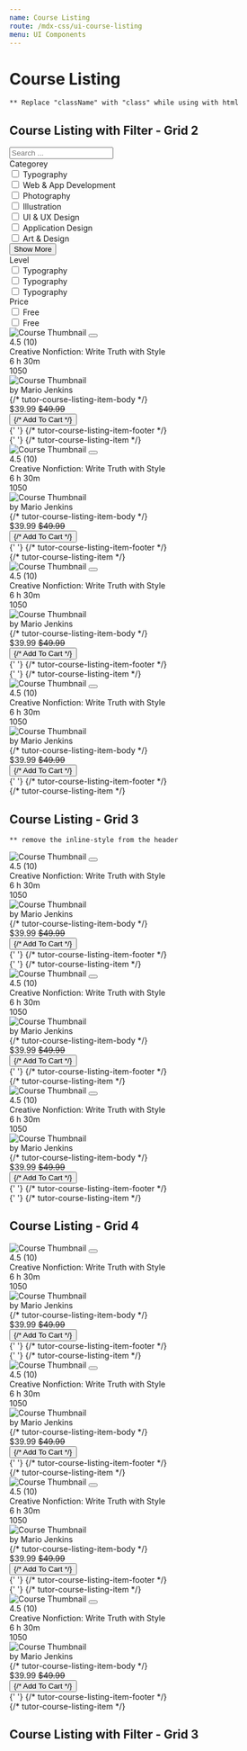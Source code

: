 ```yaml
---
name: Course Listing
route: /mdx-css/ui-course-listing
menu: UI Components
---
```



# Course Listing

`** Replace "className" with "class" while using with html` <br />

## Course Listing with Filter - Grid 2

<Playground>
	<div class="tutor-course-listing-filter tutor-filter-course-grid-2 tutor-filter-course-grid-3">
		<div class="tutor-course-filter">
			<div class="tutor-course-filter-widget">
				<div class="filter-widget-search">
					<div class="tutor-input-group tutor-form-control-has-icon tutor-from-control">
						<span class="ttr-search-filled tutor-input-group-icon color-black-50"></span>
						<input type="search" class="tutor-form-control " placeholder="Search ..." />
					</div>
				</div>
				<div class="filter-widget-input-wrapper tutor-mt-26">
					<div class="filter-widget-input">
						<div class="filter-widget-title text-regular-h6 color-text-primary tutor-mb-26">Categorey</div>
						<div class="filter-widget-checkboxes">
							<div class="tutor-form-check tutor-mb-18">
								<input
									type="checkbox"
									id="filter-categorey-1"
									class="tutor-form-check-input"
									name="filter-categorey-1"
								/>
								<label for="filter-categorey-1">Typography</label>
							</div>
							<div class="tutor-form-check tutor-mb-18">
								<input
									type="checkbox"
									id="filter-categorey-2"
									class="tutor-form-check-input"
									name="filter-categorey-2"
								/>
								<label for="filter-categorey-2">Web & App Development</label>
							</div>
							<div class="tutor-form-check tutor-mb-18">
								<input
									type="checkbox"
									id="filter-categorey-3"
									class="tutor-form-check-input"
									name="filter-categorey-3"
								/>
								<label for="filter-categorey-3">Photography</label>
							</div>
							<div class="tutor-form-check tutor-mb-18">
								<input
									type="checkbox"
									id="filter-categorey-4"
									class="tutor-form-check-input"
									name="filter-categorey-4"
								/>
								<label for="filter-categorey-4">Illustration</label>
							</div>
							<div class="tutor-form-check tutor-mb-18">
								<input
									type="checkbox"
									id="filter-categorey-5"
									class="tutor-form-check-input"
									name="filter-categorey-5"
								/>
								<label for="filter-categorey-5">UI & UX Design</label>
							</div>
							<div class="tutor-form-check tutor-mb-18">
								<input
									type="checkbox"
									id="filter-categorey-6"
									class="tutor-form-check-input"
									name="filter-categorey-6"
								/>
								<label for="filter-categorey-6">Application Design</label>
							</div>
							<div class="tutor-form-check tutor-mb-18">
								<input
									type="checkbox"
									id="filter-categorey-7"
									class="tutor-form-check-input"
									name="filter-categorey-7"
								/>
								<label for="filter-categorey-7">Art & Design</label>
							</div>
							<button className="tutor-show-more-btn tutor-btn tutor-btn-icon tutor-btn-disable-outline tutor-btn-ghost tutor-no-hover tutor-btn-md">
								<span className="btn-icon ttr-plus-filled color-design-brand"></span>
								<span className="color-text-subsued">Show More</span>
							</button>
						</div>
					</div>
					<div class="filter-widget-input">
						<div class="filter-widget-title text-regular-h6 color-text-primary tutor-mb-26">Level</div>
						<div class="filter-widget-checkboxes">
							<div class="tutor-form-check tutor-mb-18">
								<input type="checkbox" id="filter-level-1" class="tutor-form-check-input" name="filter-level-1" />
								<label for="filter-level-1">Typography</label>
							</div>
							<div class="tutor-form-check tutor-mb-18">
								<input type="checkbox" id="filter-level-2" class="tutor-form-check-input" name="filter-level-2" />
								<label for="filter-level-2">Typography</label>
							</div>
							<div class="tutor-form-check tutor-mb-18">
								<input type="checkbox" id="filter-level-3" class="tutor-form-check-input" name="filter-level-3" />
								<label for="filter-level-3">Typography</label>
							</div>
						</div>
					</div>
					<div class="filter-widget-input">
						<div class="filter-widget-title text-regular-h6 color-text-primary tutor-mb-26">Price</div>
						<div class="filter-widget-checkboxes">
							<div class="tutor-form-check tutor-mb-18">
								<input type="checkbox" id="filter-price-1" class="tutor-form-check-input" name="filter-price-1" />
								<label for="filter-price-1">Free</label>
							</div>
							<div class="tutor-form-check tutor-mb-18">
								<input type="checkbox" id="filter-price-2" class="tutor-form-check-input" name="filter-price-2" />
								<label for="filter-price-2">Free</label>
							</div>
						</div>
					</div>
				</div>
			</div>
		</div>
		<div class="tutor-course-listing tutor-course-listing-grid-2- tutor-course-listing-grid-3">
			<div class="tutor-course-listing-item tutor-course-listing-item-sm">
				<div class="tutor-course-listing-item-head tutor-bs-d-flex">
					<img
						src="https://preview.tutorlms.com/marketplace/wp-content/uploads/sites/6/2019/05/course-thumb-17.jpg"
						alt="Course Thumbnail"
					/>
					<button className="save-bookmark-btn bookmark-is-filled tutor-bs-d-flex tutor-bs-align-items-center tutor-bs-justify-content-center">
						<span className="ttr-fav-full-filled"></span>
					</button>
				</div>
				<div class="tutor-course-listing-item-body tutor-px-20 tutor-pt-18 tutor-pb-15">
					<div class="list-item-rating tutor-bs-d-flex">
						<div className="tutor-ratings tutor-is-sm">
							<div className="tutor-rating-stars">
								<span className="ttr-star-full-filled"></span>
								<span className="ttr-star-full-filled"></span>
								<span className="ttr-star-full-filled"></span>
								<span className="ttr-star-half-filled"></span>
								<span className="ttr-star-line-filled"></span>
							</div>
							<div className="tutor-rating-text color-text-subsued text-medium-small">4.5 (10)</div>
						</div>
					</div>
					<div class="list-item-title text-medium-h6 color-text-primary">
						Creative Nonfiction: Write Truth with Style
					</div>
					<div class="list-item-meta text-medium-small color-text-primary tutor-bs-d-flex tutor-mt-10">
						<div class="tutor-bs-d-flex tutor-bs-align-items-center">
							<span class="meta-icon ttr-clock-filled color-text-hints"></span>
							<span>6 h 30m</span>
						</div>
						<div class="tutor-bs-d-flex tutor-bs-align-items-center">
							<span class="meta-icon ttr-user-filled color-text-hints"></span>
							<span>1050</span>
						</div>
					</div>
					<div class="list-item-author tutor-bs-d-flex tutor-bs-align-items-center tutor-mt-18">
						<div class="tutor-avatar">
							<img src="https://i.imgur.com/CckCKYQ.jpeg" alt="Course Thumbnail" />
						</div>
						<div className="color-text-subsued text-regular-caption">
							by <span className="text-medium-caption color-text-primary">Mario Jenkins </span>
						</div>
					</div>
				</div> {/* tutor-course-listing-item-body */}
				<div class="tutor-course-listing-item-footer has-border tutor-py-10 tutor-px-20">
					<div class="tutor-bs-d-flex tutor-bs-align-items-center tutor-bs-justify-content-between">
						<div class="list-item-price tutor-bs-d-flex tutor-bs-align-items-center">
							<span class="price text-bold-h6 color-text-primary">$39.99</span>
							<span class="discount text-regular-caption color-text-hints">
								<del>$49.99</del>
							</span>
						</div>
						<div class="list-item-button">
							<button className="tutor-btn tutor-btn-icon tutor-btn-disable-outline tutor-btn-ghost tutor-no-hover tutor-btn-md">
								<span className="btn-icon ttr-cart-line-filled"></span>
								{/* <span>Add To Cart</span> */}
							</button>
						</div>
					</div>
				</div>{' '}
				{/* tutor-course-listing-item-footer */}
			</div>{' '}
			{/* tutor-course-listing-item */}
			<div class="tutor-course-listing-item tutor-course-listing-item-sm">
				<div class="tutor-course-listing-item-head tutor-bs-d-flex">
					<img
						src="https://preview.tutorlms.com/marketplace/wp-content/uploads/sites/6/2019/05/course-thumb-17.jpg"
						alt="Course Thumbnail"
					/>
					<button className="save-bookmark-btn bookmark-is-filled tutor-bs-d-flex tutor-bs-align-items-center tutor-bs-justify-content-center">
						<span className="ttr-fav-full-filled"></span>
					</button>
				</div>
				<div class="tutor-course-listing-item-body tutor-px-20 tutor-pt-18 tutor-pb-15">
					<div class="list-item-rating tutor-bs-d-flex">
						<div className="tutor-ratings tutor-is-sm">
							<div className="tutor-rating-stars">
								<span className="ttr-star-full-filled"></span>
								<span className="ttr-star-full-filled"></span>
								<span className="ttr-star-full-filled"></span>
								<span className="ttr-star-half-filled"></span>
								<span className="ttr-star-line-filled"></span>
							</div>
							<div className="tutor-rating-text color-text-subsued text-medium-small">4.5 (10)</div>
						</div>
					</div>
					<div class="list-item-title text-medium-h6 color-text-primary">
						Creative Nonfiction: Write Truth with Style
					</div>
					<div class="list-item-meta text-medium-small color-text-primary tutor-bs-d-flex tutor-mt-10">
						<div class="tutor-bs-d-flex tutor-bs-align-items-center">
							<span class="meta-icon ttr-clock-filled color-text-hints"></span>
							<span>6 h 30m</span>
						</div>
						<div class="tutor-bs-d-flex tutor-bs-align-items-center">
							<span class="meta-icon ttr-user-filled color-text-hints"></span>
							<span>1050</span>
						</div>
					</div>
					<div class="list-item-author tutor-bs-d-flex tutor-bs-align-items-center tutor-mt-18">
						<div class="tutor-avatar">
							<img src="https://i.imgur.com/CckCKYQ.jpeg" alt="Course Thumbnail" />
						</div>
						<div className="color-text-subsued text-regular-caption">
							by <span className="text-medium-caption color-text-primary">Mario Jenkins </span>
						</div>
					</div>
				</div> {/* tutor-course-listing-item-body */}
				<div class="tutor-course-listing-item-footer has-border tutor-py-10 tutor-px-20">
					<div class="tutor-bs-d-flex tutor-bs-align-items-center tutor-bs-justify-content-between">
						<div class="list-item-price tutor-bs-d-flex tutor-bs-align-items-center">
							<span class="price text-bold-h6 color-text-primary">$39.99</span>
							<span class="discount text-regular-caption color-text-hints">
								<del>$49.99</del>
							</span>
						</div>
						<div class="list-item-button">
							<button className="tutor-btn tutor-btn-icon tutor-btn-disable-outline tutor-btn-ghost tutor-no-hover tutor-btn-md">
								<span className="btn-icon ttr-cart-line-filled"></span>
								{/* <span>Add To Cart</span> */}
							</button>
						</div>
					</div>
				</div>{' '}
				{/* tutor-course-listing-item-footer */}
			</div> {/* tutor-course-listing-item */}
			<div class="tutor-course-listing-item tutor-course-listing-item-sm">
				<div class="tutor-course-listing-item-head tutor-bs-d-flex">
					<img
						src="https://preview.tutorlms.com/marketplace/wp-content/uploads/sites/6/2019/05/course-thumb-17.jpg"
						alt="Course Thumbnail"
					/>
					<button className="save-bookmark-btn bookmark-is-filled tutor-bs-d-flex tutor-bs-align-items-center tutor-bs-justify-content-center">
						<span className="ttr-fav-full-filled"></span>
					</button>
				</div>
				<div class="tutor-course-listing-item-body tutor-px-20 tutor-pt-18 tutor-pb-15">
					<div class="list-item-rating tutor-bs-d-flex">
						<div className="tutor-ratings tutor-is-sm">
							<div className="tutor-rating-stars">
								<span className="ttr-star-full-filled"></span>
								<span className="ttr-star-full-filled"></span>
								<span className="ttr-star-full-filled"></span>
								<span className="ttr-star-half-filled"></span>
								<span className="ttr-star-line-filled"></span>
							</div>
							<div className="tutor-rating-text color-text-subsued text-medium-small">4.5 (10)</div>
						</div>
					</div>
					<div class="list-item-title text-medium-h6 color-text-primary">
						Creative Nonfiction: Write Truth with Style
					</div>
					<div class="list-item-meta text-medium-small color-text-primary tutor-bs-d-flex tutor-mt-10">
						<div class="tutor-bs-d-flex tutor-bs-align-items-center">
							<span class="meta-icon ttr-clock-filled color-text-hints"></span>
							<span>6 h 30m</span>
						</div>
						<div class="tutor-bs-d-flex tutor-bs-align-items-center">
							<span class="meta-icon ttr-user-filled color-text-hints"></span>
							<span>1050</span>
						</div>
					</div>
					<div class="list-item-author tutor-bs-d-flex tutor-bs-align-items-center tutor-mt-18">
						<div class="tutor-avatar">
							<img src="https://i.imgur.com/CckCKYQ.jpeg" alt="Course Thumbnail" />
						</div>
						<div className="color-text-subsued text-regular-caption">
							by <span className="text-medium-caption color-text-primary">Mario Jenkins </span>
						</div>
					</div>
				</div> {/* tutor-course-listing-item-body */}
				<div class="tutor-course-listing-item-footer has-border tutor-py-10 tutor-px-20">
					<div class="tutor-bs-d-flex tutor-bs-align-items-center tutor-bs-justify-content-between">
						<div class="list-item-price tutor-bs-d-flex tutor-bs-align-items-center">
							<span class="price text-bold-h6 color-text-primary">$39.99</span>
							<span class="discount text-regular-caption color-text-hints">
								<del>$49.99</del>
							</span>
						</div>
						<div class="list-item-button">
							<button className="tutor-btn tutor-btn-icon tutor-btn-disable-outline tutor-btn-ghost tutor-no-hover tutor-btn-md">
								<span className="btn-icon ttr-cart-line-filled"></span>
								{/* <span>Add To Cart</span> */}
							</button>
						</div>
					</div>
				</div>{' '}
				{/* tutor-course-listing-item-footer */}
			</div>{' '}
			{/* tutor-course-listing-item */}
			<div class="tutor-course-listing-item tutor-course-listing-item-sm">
				<div class="tutor-course-listing-item-head tutor-bs-d-flex">
					<img
						src="https://preview.tutorlms.com/marketplace/wp-content/uploads/sites/6/2019/05/course-thumb-17.jpg"
						alt="Course Thumbnail"
					/>
					<button className="save-bookmark-btn bookmark-is-filled tutor-bs-d-flex tutor-bs-align-items-center tutor-bs-justify-content-center">
						<span className="ttr-fav-full-filled"></span>
					</button>
				</div>
				<div class="tutor-course-listing-item-body tutor-px-20 tutor-pt-18 tutor-pb-15">
					<div class="list-item-rating tutor-bs-d-flex">
						<div className="tutor-ratings tutor-is-sm">
							<div className="tutor-rating-stars">
								<span className="ttr-star-full-filled"></span>
								<span className="ttr-star-full-filled"></span>
								<span className="ttr-star-full-filled"></span>
								<span className="ttr-star-half-filled"></span>
								<span className="ttr-star-line-filled"></span>
							</div>
							<div className="tutor-rating-text color-text-subsued text-medium-small">4.5 (10)</div>
						</div>
					</div>
					<div class="list-item-title text-medium-h6 color-text-primary">
						Creative Nonfiction: Write Truth with Style
					</div>
					<div class="list-item-meta text-medium-small color-text-primary tutor-bs-d-flex tutor-mt-10">
						<div class="tutor-bs-d-flex tutor-bs-align-items-center">
							<span class="meta-icon ttr-clock-filled color-text-hints"></span>
							<span>6 h 30m</span>
						</div>
						<div class="tutor-bs-d-flex tutor-bs-align-items-center">
							<span class="meta-icon ttr-user-filled color-text-hints"></span>
							<span>1050</span>
						</div>
					</div>
					<div class="list-item-author tutor-bs-d-flex tutor-bs-align-items-center tutor-mt-18">
						<div class="tutor-avatar">
							<img src="https://i.imgur.com/CckCKYQ.jpeg" alt="Course Thumbnail" />
						</div>
						<div className="color-text-subsued text-regular-caption">
							by <span className="text-medium-caption color-text-primary">Mario Jenkins </span>
						</div>
					</div>
				</div> {/* tutor-course-listing-item-body */}
				<div class="tutor-course-listing-item-footer has-border tutor-py-10 tutor-px-20">
					<div class="tutor-bs-d-flex tutor-bs-align-items-center tutor-bs-justify-content-between">
						<div class="list-item-price tutor-bs-d-flex tutor-bs-align-items-center">
							<span class="price text-bold-h6 color-text-primary">$39.99</span>
							<span class="discount text-regular-caption color-text-hints">
								<del>$49.99</del>
							</span>
						</div>
						<div class="list-item-button">
							<button className="tutor-btn tutor-btn-icon tutor-btn-disable-outline tutor-btn-ghost tutor-no-hover tutor-btn-md">
								<span className="btn-icon ttr-cart-line-filled"></span>
								{/* <span>Add To Cart</span> */}
							</button>
						</div>
					</div>
				</div>{' '}
				{/* tutor-course-listing-item-footer */}
			</div> {/* tutor-course-listing-item */}
		</div>
	</div>
</Playground>

## Course Listing - Grid 3

`** remove the inline-style from the header`

<Playground>
	<div class="tutor-course-listing tutor-course-listing-grid-3 tutor-course-listing-filter-grid-2 tutor-course-listing-filter-grid-3">
		<div class="tutor-course-listing-item tutor-course-listing-item-sm">
			<div class="tutor-course-listing-item-head tutor-bs-d-flex">
				<img
					src="https://preview.tutorlms.com/marketplace/wp-content/uploads/sites/6/2019/05/course-thumb-17.jpg"
					alt="Course Thumbnail"
				/>
				<button className="save-bookmark-btn bookmark-is-filled tutor-bs-d-flex tutor-bs-align-items-center tutor-bs-justify-content-center">
					<span className="ttr-fav-full-filled"></span>
				</button>
			</div>
			<div class="tutor-course-listing-item-body tutor-px-20 tutor-pt-18 tutor-pb-15">
				<div class="list-item-rating tutor-bs-d-flex">
					<div className="tutor-ratings tutor-is-sm">
						<div className="tutor-rating-stars">
							<span className="ttr-star-full-filled"></span>
							<span className="ttr-star-full-filled"></span>
							<span className="ttr-star-full-filled"></span>
							<span className="ttr-star-half-filled"></span>
							<span className="ttr-star-line-filled"></span>
						</div>
						<div className="tutor-rating-text color-text-subsued text-medium-small">4.5 (10)</div>
					</div>
				</div>
				<div class="list-item-title text-medium-h6 color-text-primary">Creative Nonfiction: Write Truth with Style</div>
				<div class="list-item-meta text-medium-small color-text-primary tutor-bs-d-flex tutor-mt-10">
					<div class="tutor-bs-d-flex tutor-bs-align-items-center">
						<span class="meta-icon ttr-clock-filled color-text-hints"></span>
						<span>6 h 30m</span>
					</div>
					<div class="tutor-bs-d-flex tutor-bs-align-items-center">
						<span class="meta-icon ttr-user-filled color-text-hints"></span>
						<span>1050</span>
					</div>
				</div>
				<div class="list-item-author tutor-bs-d-flex tutor-bs-align-items-center tutor-mt-18">
					<div class="tutor-avatar">
						<img src="https://i.imgur.com/CckCKYQ.jpeg" alt="Course Thumbnail" />
					</div>
					<div className="color-text-subsued text-regular-caption">
						by <span className="text-medium-caption color-text-primary">Mario Jenkins </span>
					</div>
				</div>
			</div> {/* tutor-course-listing-item-body */}
			<div class="tutor-course-listing-item-footer has-border tutor-py-10 tutor-px-20">
				<div class="tutor-bs-d-flex tutor-bs-align-items-center tutor-bs-justify-content-between">
					<div class="list-item-price tutor-bs-d-flex tutor-bs-align-items-center">
						<span class="price text-bold-h6 color-text-primary">$39.99</span>
						<span class="discount text-regular-caption color-text-hints">
							<del>$49.99</del>
						</span>
					</div>
					<div class="list-item-button">
						<button className="tutor-btn tutor-btn-icon tutor-btn-disable-outline tutor-btn-ghost tutor-no-hover tutor-btn-md">
							<span className="btn-icon ttr-cart-line-filled"></span>
							{/* <span>Add To Cart</span> */}
						</button>
					</div>
				</div>
			</div>{' '}
			{/* tutor-course-listing-item-footer */}
		</div>{' '}
		{/* tutor-course-listing-item */}
		<div class="tutor-course-listing-item tutor-course-listing-item-sm">
			<div class="tutor-course-listing-item-head tutor-bs-d-flex">
				<img
					src="https://preview.tutorlms.com/marketplace/wp-content/uploads/sites/6/2019/05/course-thumb-17.jpg"
					alt="Course Thumbnail"
				/>
				<button className="save-bookmark-btn bookmark-is-filled tutor-bs-d-flex tutor-bs-align-items-center tutor-bs-justify-content-center">
					<span className="ttr-fav-full-filled"></span>
				</button>
			</div>
			<div class="tutor-course-listing-item-body tutor-px-20 tutor-pt-18 tutor-pb-15">
				<div class="list-item-rating tutor-bs-d-flex">
					<div className="tutor-ratings tutor-is-sm">
						<div className="tutor-rating-stars">
							<span className="ttr-star-full-filled"></span>
							<span className="ttr-star-full-filled"></span>
							<span className="ttr-star-full-filled"></span>
							<span className="ttr-star-half-filled"></span>
							<span className="ttr-star-line-filled"></span>
						</div>
						<div className="tutor-rating-text color-text-subsued text-medium-small">4.5 (10)</div>
					</div>
				</div>
				<div class="list-item-title text-medium-h6 color-text-primary">Creative Nonfiction: Write Truth with Style</div>
				<div class="list-item-meta text-medium-small color-text-primary tutor-bs-d-flex tutor-mt-10">
					<div class="tutor-bs-d-flex tutor-bs-align-items-center">
						<span class="meta-icon ttr-clock-filled color-text-hints"></span>
						<span>6 h 30m</span>
					</div>
					<div class="tutor-bs-d-flex tutor-bs-align-items-center">
						<span class="meta-icon ttr-user-filled color-text-hints"></span>
						<span>1050</span>
					</div>
				</div>
				<div class="list-item-author tutor-bs-d-flex tutor-bs-align-items-center tutor-mt-18">
					<div class="tutor-avatar">
						<img src="https://i.imgur.com/CckCKYQ.jpeg" alt="Course Thumbnail" />
					</div>
					<div className="color-text-subsued text-regular-caption">
						by <span className="text-medium-caption color-text-primary">Mario Jenkins </span>
					</div>
				</div>
			</div> {/* tutor-course-listing-item-body */}
			<div class="tutor-course-listing-item-footer has-border tutor-py-10 tutor-px-20">
				<div class="tutor-bs-d-flex tutor-bs-align-items-center tutor-bs-justify-content-between">
					<div class="list-item-price tutor-bs-d-flex tutor-bs-align-items-center">
						<span class="price text-bold-h6 color-text-primary">$39.99</span>
						<span class="discount text-regular-caption color-text-hints">
							<del>$49.99</del>
						</span>
					</div>
					<div class="list-item-button">
						<button className="tutor-btn tutor-btn-icon tutor-btn-disable-outline tutor-btn-ghost tutor-no-hover tutor-btn-md">
							<span className="btn-icon ttr-cart-line-filled"></span>
							{/* <span>Add To Cart</span> */}
						</button>
					</div>
				</div>
			</div>{' '}
			{/* tutor-course-listing-item-footer */}
		</div> {/* tutor-course-listing-item */}
		<div class="tutor-course-listing-item tutor-course-listing-item-sm">
			<div class="tutor-course-listing-item-head tutor-bs-d-flex">
				<img
					src="https://preview.tutorlms.com/marketplace/wp-content/uploads/sites/6/2019/05/course-thumb-17.jpg"
					alt="Course Thumbnail"
				/>
				<button className="save-bookmark-btn bookmark-is-filled tutor-bs-d-flex tutor-bs-align-items-center tutor-bs-justify-content-center">
					<span className="ttr-fav-full-filled"></span>
				</button>
			</div>
			<div class="tutor-course-listing-item-body tutor-px-20 tutor-pt-18 tutor-pb-15">
				<div class="list-item-rating tutor-bs-d-flex">
					<div className="tutor-ratings tutor-is-sm">
						<div className="tutor-rating-stars">
							<span className="ttr-star-full-filled"></span>
							<span className="ttr-star-full-filled"></span>
							<span className="ttr-star-full-filled"></span>
							<span className="ttr-star-half-filled"></span>
							<span className="ttr-star-line-filled"></span>
						</div>
						<div className="tutor-rating-text color-text-subsued text-medium-small">4.5 (10)</div>
					</div>
				</div>
				<div class="list-item-title text-medium-h6 color-text-primary">Creative Nonfiction: Write Truth with Style</div>
				<div class="list-item-meta text-medium-small color-text-primary tutor-bs-d-flex tutor-mt-10">
					<div class="tutor-bs-d-flex tutor-bs-align-items-center">
						<span class="meta-icon ttr-clock-filled color-text-hints"></span>
						<span>6 h 30m</span>
					</div>
					<div class="tutor-bs-d-flex tutor-bs-align-items-center">
						<span class="meta-icon ttr-user-filled color-text-hints"></span>
						<span>1050</span>
					</div>
				</div>
				<div class="list-item-author tutor-bs-d-flex tutor-bs-align-items-center tutor-mt-18">
					<div class="tutor-avatar">
						<img src="https://i.imgur.com/CckCKYQ.jpeg" alt="Course Thumbnail" />
					</div>
					<div className="color-text-subsued text-regular-caption">
						by <span className="text-medium-caption color-text-primary">Mario Jenkins </span>
					</div>
				</div>
			</div> {/* tutor-course-listing-item-body */}
			<div class="tutor-course-listing-item-footer has-border tutor-py-10 tutor-px-20">
				<div class="tutor-bs-d-flex tutor-bs-align-items-center tutor-bs-justify-content-between">
					<div class="list-item-price tutor-bs-d-flex tutor-bs-align-items-center">
						<span class="price text-bold-h6 color-text-primary">$39.99</span>
						<span class="discount text-regular-caption color-text-hints">
							<del>$49.99</del>
						</span>
					</div>
					<div class="list-item-button">
						<button className="tutor-btn tutor-btn-icon tutor-btn-disable-outline tutor-btn-ghost tutor-no-hover tutor-btn-md">
							<span className="btn-icon ttr-cart-line-filled"></span>
							{/* <span>Add To Cart</span> */}
						</button>
					</div>
				</div>
			</div>{' '}
			{/* tutor-course-listing-item-footer */}
		</div>{' '}
		{/* tutor-course-listing-item */}
	</div>
</Playground>

## Course Listing - Grid 4

<Playground>
	<div class="tutor-course-listing tutor-course-listing-grid-4 tutor-course-listing-filter-grid-2 tutor-course-listing-filter-grid-3">
		<div class="tutor-course-listing-item tutor-course-listing-item-sm">
			<div class="tutor-course-listing-item-head tutor-bs-d-flex">
				<img
					src="https://preview.tutorlms.com/marketplace/wp-content/uploads/sites/6/2019/05/course-thumb-17.jpg"
					alt="Course Thumbnail"
				/>
				<button className="save-bookmark-btn bookmark-is-filled tutor-bs-d-flex tutor-bs-align-items-center tutor-bs-justify-content-center">
					<span className="ttr-fav-full-filled"></span>
				</button>
			</div>
			<div class="tutor-course-listing-item-body tutor-px-20 tutor-pt-18 tutor-pb-15">
				<div class="list-item-rating tutor-bs-d-flex">
					<div className="tutor-ratings tutor-is-sm">
						<div className="tutor-rating-stars">
							<span className="ttr-star-full-filled"></span>
							<span className="ttr-star-full-filled"></span>
							<span className="ttr-star-full-filled"></span>
							<span className="ttr-star-half-filled"></span>
							<span className="ttr-star-line-filled"></span>
						</div>
						<div className="tutor-rating-text color-text-subsued text-medium-small">4.5 (10)</div>
					</div>
				</div>
				<div class="list-item-title text-medium-h6 color-text-primary">Creative Nonfiction: Write Truth with Style</div>
				<div class="list-item-meta text-medium-small color-text-primary tutor-bs-d-flex tutor-mt-10">
					<div class="tutor-bs-d-flex tutor-bs-align-items-center">
						<span class="meta-icon ttr-clock-filled color-text-hints"></span>
						<span>6 h 30m</span>
					</div>
					<div class="tutor-bs-d-flex tutor-bs-align-items-center">
						<span class="meta-icon ttr-user-filled color-text-hints"></span>
						<span>1050</span>
					</div>
				</div>
				<div class="list-item-author tutor-bs-d-flex tutor-bs-align-items-center tutor-mt-18">
					<div class="tutor-avatar">
						<img src="https://i.imgur.com/CckCKYQ.jpeg" alt="Course Thumbnail" />
					</div>
					<div className="color-text-subsued text-regular-caption">
						by <span className="text-medium-caption color-text-primary">Mario Jenkins </span>
					</div>
				</div>
			</div> {/* tutor-course-listing-item-body */}
			<div class="tutor-course-listing-item-footer has-border tutor-py-10 tutor-px-20">
				<div class="tutor-bs-d-flex tutor-bs-align-items-center tutor-bs-justify-content-between">
					<div class="list-item-price tutor-bs-d-flex tutor-bs-align-items-center">
						<span class="price text-bold-h6 color-text-primary">$39.99</span>
						<span class="discount text-regular-caption color-text-hints">
							<del>$49.99</del>
						</span>
					</div>
					<div class="list-item-button">
						<button className="tutor-btn tutor-btn-icon tutor-btn-disable-outline tutor-btn-ghost tutor-no-hover tutor-btn-md">
							<span className="btn-icon ttr-cart-line-filled"></span>
							{/* <span>Add To Cart</span> */}
						</button>
					</div>
				</div>
			</div>{' '}
			{/* tutor-course-listing-item-footer */}
		</div>{' '}
		{/* tutor-course-listing-item */}
		<div class="tutor-course-listing-item tutor-course-listing-item-sm">
			<div class="tutor-course-listing-item-head tutor-bs-d-flex">
				<img
					src="https://preview.tutorlms.com/marketplace/wp-content/uploads/sites/6/2019/05/course-thumb-17.jpg"
					alt="Course Thumbnail"
				/>
				<button className="save-bookmark-btn bookmark-is-filled tutor-bs-d-flex tutor-bs-align-items-center tutor-bs-justify-content-center">
					<span className="ttr-fav-full-filled"></span>
				</button>
			</div>
			<div class="tutor-course-listing-item-body tutor-px-20 tutor-pt-18 tutor-pb-15">
				<div class="list-item-rating tutor-bs-d-flex">
					<div className="tutor-ratings tutor-is-sm">
						<div className="tutor-rating-stars">
							<span className="ttr-star-full-filled"></span>
							<span className="ttr-star-full-filled"></span>
							<span className="ttr-star-full-filled"></span>
							<span className="ttr-star-half-filled"></span>
							<span className="ttr-star-line-filled"></span>
						</div>
						<div className="tutor-rating-text color-text-subsued text-medium-small">4.5 (10)</div>
					</div>
				</div>
				<div class="list-item-title text-medium-h6 color-text-primary">Creative Nonfiction: Write Truth with Style</div>
				<div class="list-item-meta text-medium-small color-text-primary tutor-bs-d-flex tutor-mt-10">
					<div class="tutor-bs-d-flex tutor-bs-align-items-center">
						<span class="meta-icon ttr-clock-filled color-text-hints"></span>
						<span>6 h 30m</span>
					</div>
					<div class="tutor-bs-d-flex tutor-bs-align-items-center">
						<span class="meta-icon ttr-user-filled color-text-hints"></span>
						<span>1050</span>
					</div>
				</div>
				<div class="list-item-author tutor-bs-d-flex tutor-bs-align-items-center tutor-mt-18">
					<div class="tutor-avatar">
						<img src="https://i.imgur.com/CckCKYQ.jpeg" alt="Course Thumbnail" />
					</div>
					<div className="color-text-subsued text-regular-caption">
						by <span className="text-medium-caption color-text-primary">Mario Jenkins </span>
					</div>
				</div>
			</div> {/* tutor-course-listing-item-body */}
			<div class="tutor-course-listing-item-footer has-border tutor-py-10 tutor-px-20">
				<div class="tutor-bs-d-flex tutor-bs-align-items-center tutor-bs-justify-content-between">
					<div class="list-item-price tutor-bs-d-flex tutor-bs-align-items-center">
						<span class="price text-bold-h6 color-text-primary">$39.99</span>
						<span class="discount text-regular-caption color-text-hints">
							<del>$49.99</del>
						</span>
					</div>
					<div class="list-item-button">
						<button className="tutor-btn tutor-btn-icon tutor-btn-disable-outline tutor-btn-ghost tutor-no-hover tutor-btn-md">
							<span className="btn-icon ttr-cart-line-filled"></span>
							{/* <span>Add To Cart</span> */}
						</button>
					</div>
				</div>
			</div>{' '}
			{/* tutor-course-listing-item-footer */}
		</div> {/* tutor-course-listing-item */}
		<div class="tutor-course-listing-item tutor-course-listing-item-sm">
			<div class="tutor-course-listing-item-head tutor-bs-d-flex">
				<img
					src="https://preview.tutorlms.com/marketplace/wp-content/uploads/sites/6/2019/05/course-thumb-17.jpg"
					alt="Course Thumbnail"
				/>
				<button className="save-bookmark-btn bookmark-is-filled tutor-bs-d-flex tutor-bs-align-items-center tutor-bs-justify-content-center">
					<span className="ttr-fav-full-filled"></span>
				</button>
			</div>
			<div class="tutor-course-listing-item-body tutor-px-20 tutor-pt-18 tutor-pb-15">
				<div class="list-item-rating tutor-bs-d-flex">
					<div className="tutor-ratings tutor-is-sm">
						<div className="tutor-rating-stars">
							<span className="ttr-star-full-filled"></span>
							<span className="ttr-star-full-filled"></span>
							<span className="ttr-star-full-filled"></span>
							<span className="ttr-star-half-filled"></span>
							<span className="ttr-star-line-filled"></span>
						</div>
						<div className="tutor-rating-text color-text-subsued text-medium-small">4.5 (10)</div>
					</div>
				</div>
				<div class="list-item-title text-medium-h6 color-text-primary">Creative Nonfiction: Write Truth with Style</div>
				<div class="list-item-meta text-medium-small color-text-primary tutor-bs-d-flex tutor-mt-10">
					<div class="tutor-bs-d-flex tutor-bs-align-items-center">
						<span class="meta-icon ttr-clock-filled color-text-hints"></span>
						<span>6 h 30m</span>
					</div>
					<div class="tutor-bs-d-flex tutor-bs-align-items-center">
						<span class="meta-icon ttr-user-filled color-text-hints"></span>
						<span>1050</span>
					</div>
				</div>
				<div class="list-item-author tutor-bs-d-flex tutor-bs-align-items-center tutor-mt-18">
					<div class="tutor-avatar">
						<img src="https://i.imgur.com/CckCKYQ.jpeg" alt="Course Thumbnail" />
					</div>
					<div className="color-text-subsued text-regular-caption">
						by <span className="text-medium-caption color-text-primary">Mario Jenkins </span>
					</div>
				</div>
			</div> {/* tutor-course-listing-item-body */}
			<div class="tutor-course-listing-item-footer has-border tutor-py-10 tutor-px-20">
				<div class="tutor-bs-d-flex tutor-bs-align-items-center tutor-bs-justify-content-between">
					<div class="list-item-price tutor-bs-d-flex tutor-bs-align-items-center">
						<span class="price text-bold-h6 color-text-primary">$39.99</span>
						<span class="discount text-regular-caption color-text-hints">
							<del>$49.99</del>
						</span>
					</div>
					<div class="list-item-button">
						<button className="tutor-btn tutor-btn-icon tutor-btn-disable-outline tutor-btn-ghost tutor-no-hover tutor-btn-md">
							<span className="btn-icon ttr-cart-line-filled"></span>
							{/* <span>Add To Cart</span> */}
						</button>
					</div>
				</div>
			</div>{' '}
			{/* tutor-course-listing-item-footer */}
		</div>{' '}
		{/* tutor-course-listing-item */}
		<div class="tutor-course-listing-item tutor-course-listing-item-sm">
			<div class="tutor-course-listing-item-head tutor-bs-d-flex">
				<img
					src="https://preview.tutorlms.com/marketplace/wp-content/uploads/sites/6/2019/05/course-thumb-17.jpg"
					alt="Course Thumbnail"
				/>
				<button className="save-bookmark-btn bookmark-is-filled tutor-bs-d-flex tutor-bs-align-items-center tutor-bs-justify-content-center">
					<span className="ttr-fav-full-filled"></span>
				</button>
			</div>
			<div class="tutor-course-listing-item-body tutor-px-20 tutor-pt-18 tutor-pb-15">
				<div class="list-item-rating tutor-bs-d-flex">
					<div className="tutor-ratings tutor-is-sm">
						<div className="tutor-rating-stars">
							<span className="ttr-star-full-filled"></span>
							<span className="ttr-star-full-filled"></span>
							<span className="ttr-star-full-filled"></span>
							<span className="ttr-star-half-filled"></span>
							<span className="ttr-star-line-filled"></span>
						</div>
						<div className="tutor-rating-text color-text-subsued text-medium-small">4.5 (10)</div>
					</div>
				</div>
				<div class="list-item-title text-medium-h6 color-text-primary">Creative Nonfiction: Write Truth with Style</div>
				<div class="list-item-meta text-medium-small color-text-primary tutor-bs-d-flex tutor-mt-10">
					<div class="tutor-bs-d-flex tutor-bs-align-items-center">
						<span class="meta-icon ttr-clock-filled color-text-hints"></span>
						<span>6 h 30m</span>
					</div>
					<div class="tutor-bs-d-flex tutor-bs-align-items-center">
						<span class="meta-icon ttr-user-filled color-text-hints"></span>
						<span>1050</span>
					</div>
				</div>
				<div class="list-item-author tutor-bs-d-flex tutor-bs-align-items-center tutor-mt-18">
					<div class="tutor-avatar">
						<img src="https://i.imgur.com/CckCKYQ.jpeg" alt="Course Thumbnail" />
					</div>
					<div className="color-text-subsued text-regular-caption">
						by <span className="text-medium-caption color-text-primary">Mario Jenkins </span>
					</div>
				</div>
			</div> {/* tutor-course-listing-item-body */}
			<div class="tutor-course-listing-item-footer has-border tutor-py-10 tutor-px-20">
				<div class="tutor-bs-d-flex tutor-bs-align-items-center tutor-bs-justify-content-between">
					<div class="list-item-price tutor-bs-d-flex tutor-bs-align-items-center">
						<span class="price text-bold-h6 color-text-primary">$39.99</span>
						<span class="discount text-regular-caption color-text-hints">
							<del>$49.99</del>
						</span>
					</div>
					<div class="list-item-button">
						<button className="tutor-btn tutor-btn-icon tutor-btn-disable-outline tutor-btn-ghost tutor-no-hover tutor-btn-md">
							<span className="btn-icon ttr-cart-line-filled"></span>
							{/* <span>Add To Cart</span> */}
						</button>
					</div>
				</div>
			</div>{' '}
			{/* tutor-course-listing-item-footer */}
		</div> {/* tutor-course-listing-item */}
	</div>
</Playground>

## Course Listing with Filter - Grid 3

